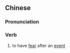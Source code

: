 {{also|后怕}}
==Chinese==
{{zh-forms|s=后怕}}

===Pronunciation===
{{zh-pron
|m=hòupà
|cat=v
}}

===Verb===
{{zh-verb}}

# to have [[fear]] after an [[event]]